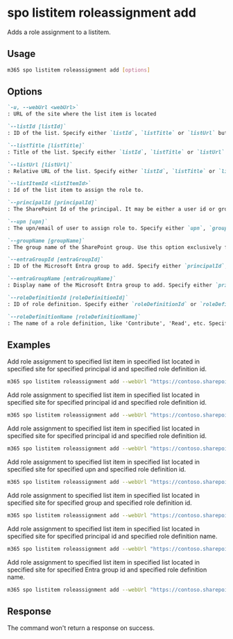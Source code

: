 
# spo listitem roleassignment add

Adds a role assignment to a listitem.

## Usage

```sh
m365 spo listitem roleassignment add [options]
```

## Options

```md definition-list
`-u, --webUrl <webUrl>`
: URL of the site where the list item is located

`--listId [listId]`
: ID of the list. Specify either `listId`, `listTitle` or `listUrl` but not multiple.

`--listTitle [listTitle]`
: Title of the list. Specify either `listId`, `listTitle` or `listUrl` but not multiple.

`--listUrl [listUrl]`
: Relative URL of the list. Specify either `listId`, `listTitle` or `listUrl` but not multiple.

`--listItemId <listItemId>`
: Id of the list item to assign the role to.

`--principalId [principalId]`
: The SharePoint Id of the principal. It may be either a user id or group id to add a role assignment for. Specify either `upn`, `groupName` or `principalId`.

`--upn [upn]`
: The upn/email of user to assign role to. Specify either `upn`, `groupName` or `principalId`.

`--groupName [groupName]`
: The group name of the SharePoint group. Use this option exclusively for SharePoint Online groups. Specify either `upn`, `groupName` or `principalId`.

`--entraGroupId [entraGroupId]`
: ID of the Microsoft Entra group to add. Specify either `principalId`, `upn`, `groupName`, `entraGroupId`, or `entraGroupName`.

`--entraGroupName [entraGroupName]`
: Display name of the Microsoft Entra group to add. Specify either `principalId`, `upn`, `groupName`, `entraGroupId`, or `entraGroupName`.

`--roleDefinitionId [roleDefinitionId]`
: ID of role definition. Specify either `roleDefinitionId` or `roleDefinitionName` but not both.

`--roleDefinitionName [roleDefinitionName]`
: The name of a role definition, like 'Contribute', 'Read', etc. Specify either `roleDefinitionId` or `roleDefinitionName` but not both.
```

<Global />

## Examples

Add role assignment to specified list item in specified list located in specified site for specified principal id and specified role definition id.

```sh
m365 spo listitem roleassignment add --webUrl "https://contoso.sharepoint.com/sites/project-x" --listTitle "someList" --listItemId 1 --principalId 11 --roleDefinitionId 1073741829
```

Add role assignment to specified list item in specified list located in specified site for specified principal id and specified role definition id.

```sh
m365 spo listitem roleassignment add --webUrl "https://contoso.sharepoint.com/sites/project-x" --listId "0CD891EF-AFCE-4E55-B836-FCE03286CCCF" --listItemId 1 --principalId 11 --roleDefinitionId 1073741829
```

Add role assignment to specified list item in specified list located in specified site for specified principal id and specified role definition id.

```sh
m365 spo listitem roleassignment add --webUrl "https://contoso.sharepoint.com/sites/project-x" --listUrl "sites/documents" --listItemId 1 --principalId 11 --roleDefinitionId 1073741829
```

Add role assignment to specified list item in specified list located in specified site for specified upn and specified role definition id.

```sh
m365 spo listitem roleassignment add --webUrl "https://contoso.sharepoint.com/sites/project-x" --listTitle "someList" --listItemId 1 --upn "someaccount@tenant.onmicrosoft.com" --roleDefinitionId 1073741829
```

Add role assignment to specified list item in specified list located in specified site for specified group and specified role definition id.

```sh
m365 spo listitem roleassignment add --webUrl "https://contoso.sharepoint.com/sites/project-x" --listTitle "someList" --listItemId 1 --groupName "someGroup" --roleDefinitionId 1073741829
```

Add role assignment to specified list item in specified list located in specified site for specified principal id and specified role definition name.

```sh
m365 spo listitem roleassignment add --webUrl "https://contoso.sharepoint.com/sites/project-x" --listTitle "someList" --listItemId 1 --principalId 11 --roleDefinitionName "Full Control"
```

Add role assignment to specified list item in specified list located in specified site for specified Entra group id and specified role definition name.

```sh
m365 spo listitem roleassignment add --webUrl "https://contoso.sharepoint.com/sites/project-x" --listTitle "someList" --listItemId 1 --entraGroupId '27ae47f1-48f1-46f3-980b-d3c1470e398d' --roleDefinitionName "Full Control"
```

## Response

The command won't return a response on success.
